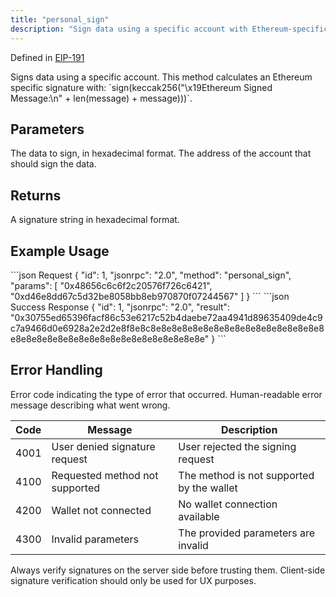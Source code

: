 ```yaml
---
title: "personal_sign"
description: "Sign data using a specific account with Ethereum-specific signature format"
---
```


Defined in [EIP-191](https://eips.ethereum.org/EIPS/eip-191)

<Info>
Signs data using a specific account. This method calculates an Ethereum specific signature with: `sign(keccak256("\x19Ethereum Signed Message:\n" + len(message) + message)))`.
</Info>

## Parameters

<ParamField body="data" type="string" required>
The data to sign, in hexadecimal format.
</ParamField>

<ParamField body="address" type="string" required>
The address of the account that should sign the data.
</ParamField>

## Returns

<ResponseField name="result" type="string">
A signature string in hexadecimal format.
</ResponseField>

## Example Usage

<RequestExample>
```json Request
{
  "id": 1,
  "jsonrpc": "2.0",
  "method": "personal_sign",
  "params": [
    "0x48656c6c6f2c20576f726c6421",
    "0xd46e8dd67c5d32be8058bb8eb970870f07244567"
  ]
}
```
</RequestExample>

<ResponseExample>
```json Success Response
{
  "id": 1,
  "jsonrpc": "2.0",
  "result": "0x30755ed65396facf86c53e6217c52b4daebe72aa4941d89635409de4c9c7a9466d0e6928a2e2d2e8f8e8c8e8e8e8e8e8e8e8e8e8e8e8e8e8e8e8e8e8e8e8e8e8e8e8e8e8e8e8e8e8e8e8e8e8e8e"
}
```
</ResponseExample>

## Error Handling

<ResponseField name="code" type="number">
Error code indicating the type of error that occurred.
</ResponseField>

<ResponseField name="message" type="string">
Human-readable error message describing what went wrong.
</ResponseField>

| Code | Message                        | Description |
| ---- | ------------------------------ | ----------- |
| 4001 | User denied signature request  | User rejected the signing request |
| 4100 | Requested method not supported | The method is not supported by the wallet |
| 4200 | Wallet not connected           | No wallet connection available |
| 4300 | Invalid parameters             | The provided parameters are invalid |

<Warning>
Always verify signatures on the server side before trusting them. Client-side signature verification should only be used for UX purposes.
</Warning>

